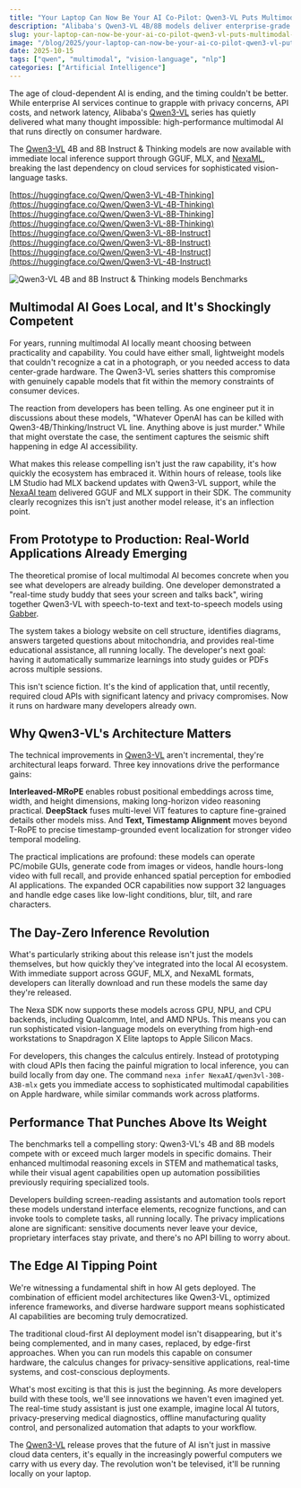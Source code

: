 ```yaml
---
title: "Your Laptop Can Now Be Your AI Co-Pilot: Qwen3-VL Puts Multimodal AI in Your Pocket"
description: "Alibaba's Qwen3-VL 4B/8B models deliver enterprise-grade vision-language AI that runs locally on consumer hardware via GGUF, MLX, and NexaML."
slug: your-laptop-can-now-be-your-ai-co-pilot-qwen3-vl-puts-multimodal-ai-in-your-pocket
image: "/blog/2025/your-laptop-can-now-be-your-ai-co-pilot-qwen3-vl-puts-multimodal-ai-in-your-pocket.webp"
date: 2025-10-15
tags: ["qwen", "multimodal", "vision-language", "nlp"]
categories: ["Artificial Intelligence"]
---
```


The age of cloud-dependent AI is ending, and the timing couldn't be better. While enterprise AI services continue to grapple with privacy concerns, API costs, and network latency, Alibaba's [Qwen3-VL](/blog/2025-10/qwen3-vl-just-made-your-multimodal-ai-obsolete) series has quietly delivered what many thought impossible: high-performance multimodal AI that runs directly on consumer hardware.

The [Qwen3-VL](/blog/2025-10/qwen3-vl-just-made-your-multimodal-ai-obsolete) 4B and 8B Instruct & Thinking models are now available with immediate local inference support through GGUF, MLX, and [NexaML](https://github.com/NexaAI/nexa-sdk), breaking the last dependency on cloud services for sophisticated vision-language tasks.

[https://huggingface.co/Qwen/Qwen3-VL-4B-Thinking](https://huggingface.co/Qwen/Qwen3-VL-4B-Thinking)  
[https://huggingface.co/Qwen/Qwen3-VL-8B-Thinking](https://huggingface.co/Qwen/Qwen3-VL-8B-Thinking)  
[https://huggingface.co/Qwen/Qwen3-VL-8B-Instruct](https://huggingface.co/Qwen/Qwen3-VL-8B-Instruct)  
[https://huggingface.co/Qwen/Qwen3-VL-4B-Instruct](https://huggingface.co/Qwen/Qwen3-VL-4B-Instruct)


![Qwen3-VL 4B and 8B Instruct & Thinking models Benchmarks](/blog/2025/qwen3-vl-4b-and-8b-instruct-thinking-are-here-v0-u3wj5t1du3vf1.webp)

## Multimodal AI Goes Local, and It's Shockingly Competent

For years, running multimodal AI locally meant choosing between practicality and capability. You could have either small, lightweight models that couldn't recognize a cat in a photograph, or you needed access to data center-grade hardware. The Qwen3-VL series shatters this compromise with genuinely capable models that fit within the memory constraints of consumer devices.

The reaction from developers has been telling. As one engineer put it in discussions about these models, "Whatever OpenAI has can be killed with Qwen3-4B/Thinking/Instruct VL line. Anything above is just murder." While that might overstate the case, the sentiment captures the seismic shift happening in edge AI accessibility.


What makes this release compelling isn't just the raw capability, it's how quickly the ecosystem has embraced it. Within hours of release, tools like LM Studio had MLX backend updates with Qwen3-VL support, while the [NexaAI team](https://github.com/NexaAI/nexa-sdk) delivered GGUF and MLX support in their SDK. The community clearly recognizes this isn't just another model release, it's an inflection point.

## From Prototype to Production: Real-World Applications Already Emerging

The theoretical promise of local multimodal AI becomes concrete when you see what developers are already building. One developer demonstrated a "real-time study buddy that sees your screen and talks back", wiring together Qwen3-VL with speech-to-text and text-to-speech models using [Gabber](https://github.com/gabber-dev/gabber).

The system takes a biology website on cell structure, identifies diagrams, answers targeted questions about mitochondria, and provides real-time educational assistance, all running locally. The developer's next goal: having it automatically summarize learnings into study guides or PDFs across multiple sessions.

This isn't science fiction. It's the kind of application that, until recently, required cloud APIs with significant latency and privacy compromises. Now it runs on hardware many developers already own.

## Why Qwen3-VL's Architecture Matters

The technical improvements in [Qwen3-VL](/blog/2025-10/qwen3-vl-just-made-your-multimodal-ai-obsolete) aren't incremental, they're architectural leaps forward. Three key innovations drive the performance gains:

**Interleaved-MRoPE** enables robust positional embeddings across time, width, and height dimensions, making long-horizon video reasoning practical. **DeepStack** fuses multi-level ViT features to capture fine-grained details other models miss. And **Text, Timestamp Alignment** moves beyond T-RoPE to precise timestamp-grounded event localization for stronger video temporal modeling.

The practical implications are profound: these models can operate PC/mobile GUIs, generate code from images or videos, handle hours-long video with full recall, and provide enhanced spatial perception for embodied AI applications. The expanded OCR capabilities now support 32 languages and handle edge cases like low-light conditions, blur, tilt, and rare characters.

## The Day-Zero Inference Revolution

What's particularly striking about this release isn't just the models themselves, but how quickly they've integrated into the local AI ecosystem. With immediate support across GGUF, MLX, and NexaML formats, developers can literally download and run these models the same day they're released.

The Nexa SDK now supports these models across GPU, NPU, and CPU backends, including Qualcomm, Intel, and AMD NPUs. This means you can run sophisticated vision-language models on everything from high-end workstations to Snapdragon X Elite laptops to Apple Silicon Macs.

For developers, this changes the calculus entirely. Instead of prototyping with cloud APIs then facing the painful migration to local inference, you can build locally from day one. The command `nexa infer NexaAI/qwen3vl-30B-A3B-mlx` gets you immediate access to sophisticated multimodal capabilities on Apple hardware, while similar commands work across platforms.

## Performance That Punches Above Its Weight

The benchmarks tell a compelling story: Qwen3-VL's 4B and 8B models compete with or exceed much larger models in specific domains. Their enhanced multimodal reasoning excels in STEM and mathematical tasks, while their visual agent capabilities open up automation possibilities previously requiring specialized tools.

Developers building screen-reading assistants and automation tools report these models understand interface elements, recognize functions, and can invoke tools to complete tasks, all running locally. The privacy implications alone are significant: sensitive documents never leave your device, proprietary interfaces stay private, and there's no API billing to worry about.

## The Edge AI Tipping Point

We're witnessing a fundamental shift in how AI gets deployed. The combination of efficient model architectures like Qwen3-VL, optimized inference frameworks, and diverse hardware support means sophisticated AI capabilities are becoming truly democratized.

The traditional cloud-first AI deployment model isn't disappearing, but it's being complemented, and in many cases, replaced, by edge-first approaches. When you can run models this capable on consumer hardware, the calculus changes for privacy-sensitive applications, real-time systems, and cost-conscious deployments.

What's most exciting is that this is just the beginning. As more developers build with these tools, we'll see innovations we haven't even imagined yet. The real-time study assistant is just one example, imagine local AI tutors, privacy-preserving medical diagnostics, offline manufacturing quality control, and personalized automation that adapts to your workflow.

The [Qwen3-VL](/blog/2025-10/qwen3-vl-just-made-your-multimodal-ai-obsolete) release proves that the future of AI isn't just in massive cloud data centers, it's equally in the increasingly powerful computers we carry with us every day. The revolution won't be televised, it'll be running locally on your laptop.
